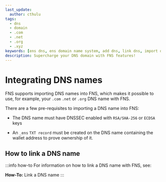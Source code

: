 ```yaml
---
last_update:
  author: cthulu
tags:
  - dns
  - domain
  - .com
  - .net
  - .org
  - .xyz
keywords: [ens dns, ens domain name system, add dns, link dns, import dns, integrate dns, use dns with ens, use ens with dns, use ens with domain name, com, net, org, xyz]
description: Supercharge your DNS domain with FNS features!
---
```


# Integrating DNS names
FNS supports importing DNS names into FNS, which makes it possible to use, for example, your `.com` `.net` or `.org` DNS name with FNS.
  
There are a few pre-requisites to importing a DNS name into FNS:

 - The DNS name must have DNSSEC enabled with `RSA/SHA-256` or `ECDSA` keys
   
 - An `_ens` `TXT record` must be created on the DNS name containing the wallet address to prove ownership of it.

## How to link a DNS name
:::info how-to
For information on how to link a DNS name with FNS, see:
<Link to="/howto/integrate-dns"><b>How-To:</b> Link a DNS name</Link>
:::
